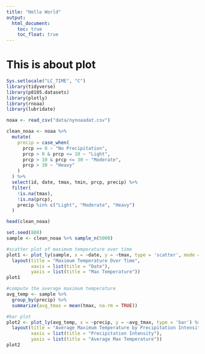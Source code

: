 ```yaml
---
title: "Hello World"
output: 
  html_document:
    toc: true
    toc_float: true
---
```


# This is about plot


```r
Sys.setlocale("LC_TIME", "C")
library(tidyverse)
library(p8105.datasets)
library(plotly)
library(rnoaa)
library(lubridate)
```


```r
noaa <- read_csv("data/nynoaadat.csv")

clean_noaa <- noaa %>%
  mutate(
    precip = case_when(
      prcp == 0 ~ "No Precipitation",
      prcp > 0 & prcp <= 10 ~ "Light",
      prcp > 10 & prcp <= 30 ~ "Moderate",
      prcp > 30 ~ "Heavy"
    )
  ) %>%
  select(id, date, tmax, tmin, prcp, precip) %>%
  filter(
    !is.na(tmax),
    !is.na(prcp),
    precip %in% c("Light", "Moderate", "Heavy")
  )

head(clean_noaa)
```


```r
set.seed(888)  
sample <- clean_noaa %>% sample_n(5000)
```

```r
#scatter plot of maximum temperature over time
plot1 <- plot_ly(sample, x = ~date, y = ~tmax, type = 'scatter', mode = 'markers') %>%
  layout(title = "Maximum Temperature Over Time",
         xaxis = list(title = "Date"),
         yaxis = list(title = "Max Temperature"))
plot1
```


```r
#compute the average maximum temperature
avg_temp <- sample %>%
  group_by(precip) %>%
  summarize(avg_tmax = mean(tmax, na.rm = TRUE))

#bar plot
plot2 <- plot_ly(avg_temp, x = ~precip, y = ~avg_tmax, type = 'bar') %>%
  layout(title = "Average Maximum Temperature by Precipitation Intensity",
         xaxis = list(title = "Precipitation Intensity"),
         yaxis = list(title = "Average Max Temperature"))
plot2
```



